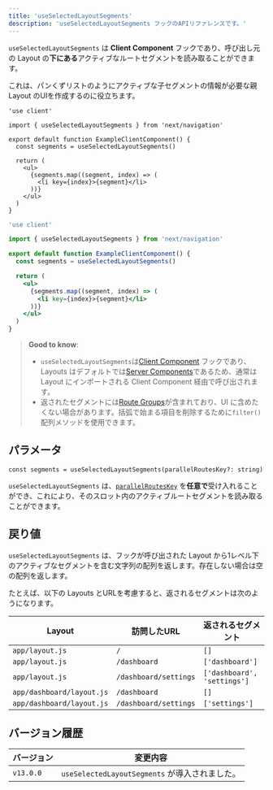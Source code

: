 ```yaml
---
title: 'useSelectedLayoutSegments'
description: 'useSelectedLayoutSegments フックのAPIリファレンスです。'
---
```


`useSelectedLayoutSegments` は **Client Component** フックであり、呼び出し元の Layout の**下にある**アクティブなルートセグメントを読み取ることができます。

これは、パンくずリストのようにアクティブな子セグメントの情報が必要な親 Layout のUIを作成するのに役立ちます。

<Tabs>
<TabItem value="tsx" label="TypeScript">

```tsx title="app/example-client-component.tsx" switcher
'use client'

import { useSelectedLayoutSegments } from 'next/navigation'

export default function ExampleClientComponent() {
  const segments = useSelectedLayoutSegments()

  return (
    <ul>
      {segments.map((segment, index) => (
        <li key={index}>{segment}</li>
      ))}
    </ul>
  )
}
```
</TabItem>
<TabItem value="jsx" label="JavaScript">

```jsx title="app/example-client-component.js" switcher
'use client'

import { useSelectedLayoutSegments } from 'next/navigation'

export default function ExampleClientComponent() {
  const segments = useSelectedLayoutSegments()

  return (
    <ul>
      {segments.map((segment, index) => (
        <li key={index}>{segment}</li>
      ))}
    </ul>
  )
}
```
</TabItem>
</Tabs>


> **Good to know**:
>
> - `useSelectedLayoutSegments`は[Client Component](/docs/app/building-your-application/rendering/client-components) フックであり、Layouts はデフォルトでは[Server Components](/docs/app/building-your-application/rendering/server-components)であるため、通常は Layout にインポートされる Client Component 経由で呼び出されます。
> - 返されたセグメントには[Route Groups](/docs/app/building-your-application/routing/route-groups)が含まれており、UI に含めたくない場合があります。括弧で始まる項目を削除するために`filter()`配列メソッドを使用できます。

## パラメータ

```tsx
const segments = useSelectedLayoutSegments(parallelRoutesKey?: string)
```

`useSelectedLayoutSegments` は、[`parallelRoutesKey`](/docs/app/building-your-application/routing/parallel-routes#useselectedlayoutsegments) を**任意で**受け入れることができ、これにより、そのスロット内のアクティブルートセグメントを読み取ることができます。

## 戻り値

`useSelectedLayoutSegments` は、フックが呼び出された Layout から1レベル下のアクティブなセグメントを含む文字列の配列を返します。存在しない場合は空の配列を返します。

たとえば、以下の Layouts とURLを考慮すると、返されるセグメントは次のようになります。

| Layout                    | 訪問したURL           | 返されるセグメント          |
| ------------------------- | --------------------- | --------------------------- |
| `app/layout.js`           | `/`                   | `[]`                        |
| `app/layout.js`           | `/dashboard`          | `['dashboard']`             |
| `app/layout.js`           | `/dashboard/settings` | `['dashboard', 'settings']` |
| `app/dashboard/layout.js` | `/dashboard`          | `[]`                        |
| `app/dashboard/layout.js` | `/dashboard/settings` | `['settings']`              |

## バージョン履歴

| バージョン | 変更内容                                     |
| ---------- | --------------------------------------------- |
| `v13.0.0`  | `useSelectedLayoutSegments` が導入されました。 |